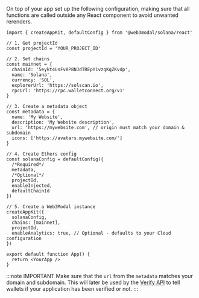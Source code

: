 
On top of your app set up the following configuration, making sure that all functions are called outside any React component to avoid unwanted rerenders.

```tsx
import { createAppKit, defaultConfig } from '@web3modal/solana/react'

// 1. Get projectId
const projectId = 'YOUR_PROJECT_ID'

// 2. Set chains
const mainnet = {
  chainId: '5eykt4UsFv8P8NJdTREpY1vzqKqZKvdp',
  name: 'Solana',
  currency: 'SOL',
  explorerUrl: 'https://solscan.io',
  rpcUrl: 'https://rpc.walletconnect.org/v1'
}

// 3. Create a metadata object
const metadata = {
  name: 'My Website',
  description: 'My Website description',
  url: 'https://mywebsite.com', // origin must match your domain & subdomain
  icons: ['https://avatars.mywebsite.com/']
}

// 4. Create Ethers config
const solanaConfig = defaultConfig({
  /*Required*/
  metadata,
  /*Optional*/
  projectId,
  enableInjected,
  defaultChainId
})

// 5. Create a Web3Modal instance
createAppKit({
  solanaConfig,
  chains: [mainnet],
  projectId,
  enableAnalytics: true, // Optional - defaults to your Cloud configuration
})

export default function App() {
  return <YourApp />
}
```

:::note IMPORTANT
Make sure that the `url` from the `metadata` matches your domain and subdomain. This will later be used by the [Verify API](../../../cloud/verify.mdx) to tell wallets if your application has been verified or not.
:::
